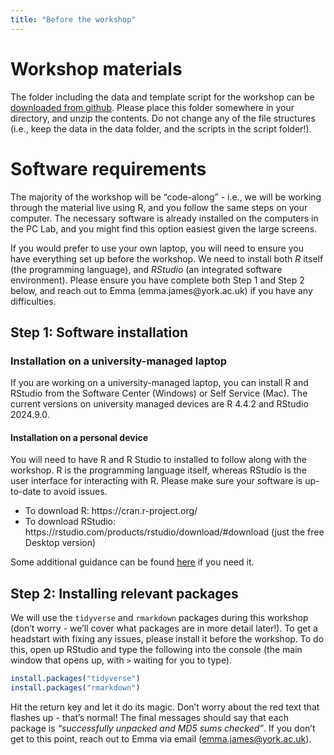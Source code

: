 ```yaml
---
title: "Before the workshop"
---
```


# Workshop materials

The folder including the data and template script for the workshop can be [downloaded from github](https://github.com/emljames/introR/blob/main/workshop_files.zip). Please place this folder somewhere in your directory, and unzip the contents. Do not change any of the file structures (i.e., keep the data in the data folder, and the scripts in the script folder!). 

# Software requirements

The majority of the workshop will be "code-along" - i.e., we will be working through the material live using R, and you follow the same steps on your computer. The necessary software is already installed on the computers in the PC Lab, and you might find this option easiest given the large screens. 

If you would prefer to use your own laptop, you will need to ensure you have everything set up before the workshop. We need to install both *R* itself (the programming language), and *RStudio* (an integrated software environment). Please ensure you have complete both Step 1 and Step 2 below, and reach out to Emma (emma.james@york.ac.uk) if you have any difficulties. 

## Step 1: Software installation

### Installation on a university-managed laptop 

If you are working on a university-managed laptop, you can install R and RStudio from the Software Center (Windows) or Self Service (Mac). The current versions on university managed devices are R 4.4.2 and RStudio 2024.9.0. 

#### Installation on a personal device

You will need to have R and R Studio to installed to follow along with the workshop. R is the programming language itself, whereas RStudio is the user interface for interacting with R. Please make sure your software is up-to-date to avoid issues.

* To download R: https://cran.r-project.org/  
* To download RStudio: https://rstudio.com/products/rstudio/download/#download (just the free Desktop version)

Some additional guidance can be found [here](https://datacarpentry.org/r-socialsci/setup.html) if you need it.

## Step 2: Installing relevant packages

We will use the `tidyverse` and `rmarkdown` packages during this workshop (don't worry - we'll cover what packages are in more detail later!). To get a headstart with fixing any issues, please install it before the workshop. To do this, open up RStudio and type the following into the console (the main window that opens up, with `>` waiting for you to type).

```r
install.packages("tidyverse")
install.packages("rmarkdown")
```

Hit the return key and let it do its magic. Don't worry about the red text that flashes up - that's normal! The final messages should say that each package is *"successfully unpacked and MD5 sums checked"*. If you don't get to this point, reach out to Emma via email ([emma.james@york.ac.uk](emma.james@york.ac.uk)).
